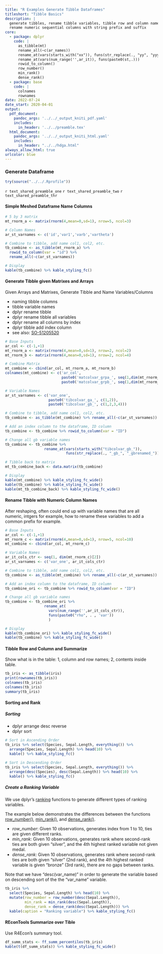 ```yaml
---
title: "R Examples Generate Tibble Dataframes"
titleshort: "Tibble Basics"
description: |
  generate tibbles, rename tibble variables, tibble row and column names
  rename numeric sequential columns with string prefix and suffix
core:
  - package: dplyr
    code: |
      as_tibble(mt)
      rename_all(~c(ar_names))
      rename_at(vars(starts_with("xx")), funs(str_replace(., "yy", "yyyy"))
      rename_at(vars(num_range('',ar_it)), funs(paste0(st,.)))
      rowid_to_column()
      row_number()
      min_rank()
      dense_rank()
  - package: base
    code: |
      colnames
      rownames
date: 2022-07-24
date_start: 2020-04-01
output:
  pdf_document:
    pandoc_args: '../../_output_kniti_pdf.yaml'
    includes:
      in_header: '../../preamble.tex'
  html_document:
    pandoc_args: '../../_output_kniti_html.yaml'
    includes:
      in_header: "../../hdga.html"
always_allow_html: true
urlcolor: blue
---
```


<!-- includes:
  in_header: ../../preamble.tex -->

### Generate Dataframe

```r
try(source("../../.Rprofile"))
```

`r text_shared_preamble_one`
`r text_shared_preamble_two`
`r text_shared_preamble_thr`

#### Simple Meshed Dataframe Name Columns

```r
# 5 by 3 matrix
mt_rnorm_a <- matrix(rnorm(4,mean=0,sd=1), nrow=5, ncol=3)

# Column Names
ar_st_varnames <- c('id','var1','varb','vartheta')

# Combine to tibble, add name col1, col2, etc.
tb_combine <- as_tibble(mt_rnorm_a) %>%
  rowid_to_column(var = "id") %>%
  rename_all(~c(ar_st_varnames))

# Display
kable(tb_combine) %>% kable_styling_fc()
```

#### Generate Tibble given Matrixes and Arrays

Given Arrays and Matrixes, Generate Tibble and Name Variables/Columns

- naming tibble columns
- tibble variable names
- dplyr rename tibble
- dplyr rename tibble all variables
- dplyr rename all columns by index
- dplyr tibble add index column
- see also: [SO-51205520](https://stackoverflow.com/questions/45535157/difference-between-dplyrrename-and-dplyrrename-all)

```r
# Base Inputs
ar_col <- c(-1,+1)
mt_rnorm_a <- matrix(rnorm(4,mean=0,sd=1), nrow=2, ncol=2)
mt_rnorm_b <- matrix(rnorm(4,mean=0,sd=1), nrow=2, ncol=4)

# Combine Matrix
mt_combine <- cbind(ar_col, mt_rnorm_a, mt_rnorm_b)
colnames(mt_combine) <- c('ar_col',
                          paste0('matcolvar_grpa_', seq(1,dim(mt_rnorm_a)[2])),
                          paste0('matcolvar_grpb_', seq(1,dim(mt_rnorm_b)[2])))

# Variable Names
ar_st_varnames <- c('var_one',
                    paste0('tibcolvar_ga_', c(1,2)),
                    paste0('tibcolvar_gb_', c(1,2,3,4)))

# Combine to tibble, add name col1, col2, etc.
tb_combine <- as_tibble(mt_combine) %>% rename_all(~c(ar_st_varnames))

# Add an index column to the dataframe, ID column
tb_combine <- tb_combine %>% rowid_to_column(var = "ID")

# Change all gb variable names
tb_combine <- tb_combine %>%
                  rename_at(vars(starts_with("tibcolvar_gb_")),
                            funs(str_replace(., "_gb_", "_gbrenamed_")))

# Tibble back to matrix
mt_tb_combine_back <- data.matrix(tb_combine)

# Display
kable(mt_combine) %>% kable_styling_fc_wide()
kable(tb_combine) %>% kable_styling_fc_wide()
kable(mt_tb_combine_back) %>% kable_styling_fc_wide()
```

#### Rename Tibble with Numeric Column Names

After reshaping, often could end up with variable names that are all numeric, intgers for example, how to rename these variables to add a common prefix for example.

```r
# Base Inputs
ar_col <- c(-1,+1)
mt_rnorm_c <- matrix(rnorm(4,mean=0,sd=1), nrow=5, ncol=10)
mt_combine <- cbind(ar_col, mt_rnorm_c)

# Variable Names
ar_it_cols_ctr <- seq(1, dim(mt_rnorm_c)[2])
ar_st_varnames <- c('var_one', ar_it_cols_ctr)

# Combine to tibble, add name col1, col2, etc.
tb_combine <- as_tibble(mt_combine) %>% rename_all(~c(ar_st_varnames))

# Add an index column to the dataframe, ID column
tb_combine_ori <- tb_combine %>% rowid_to_column(var = "ID")

# Change all gb variable names
tb_combine <- tb_combine_ori %>%
                  rename_at(
                    vars(num_range('',ar_it_cols_ctr)),
                    funs(paste0("rho", . , 'var'))
                    )

# Display
kable(tb_combine_ori) %>% kable_styling_fc_wide()
kable(tb_combine) %>% kable_styling_fc_wide()
```

#### Tibble Row and Column and Summarize
Show what is in the table: 1, column and row names; 2, contents inside table.

```r
tb_iris <- as_tibble(iris)
print(rownames(tb_iris))
colnames(tb_iris)
colnames(tb_iris)
summary(tb_iris)
```

#### Sorting and Rank

##### Sorting

- dplyr arrange desc reverse
- dplyr sort

```r
# Sort in Ascending Order
tb_iris %>% select(Species, Sepal.Length, everything()) %>%
  arrange(Species, Sepal.Length) %>% head(10) %>%
  kable() %>% kable_styling_fc()

# Sort in Descending Order
tb_iris %>% select(Species, Sepal.Length, everything()) %>%
  arrange(desc(Species), desc(Sepal.Length)) %>% head(10) %>%
  kable() %>% kable_styling_fc()
```

##### Create a Ranking Variable

We use dplyr's [ranking](https://dplyr.tidyverse.org/reference/ranking.html) functions to generate different types of ranking variables.

The example below demonstrates the differences between the functions [row_number()](https://dplyr.tidyverse.org/reference/ranking.html), [min_rank()](https://dplyr.tidyverse.org/reference/ranking.html), and [dense_rank()](https://dplyr.tidyverse.org/reference/ranking.html).

- *row_number*: Given 10 observations, generates index from 1 to 10, ties are given different ranks.
- *min_rank*: Given 10 observations, generates rank where second-rank ties are both given "silver", and the 4th highest ranked variable not given medal.
- *dense_rank*: Given 10 observations, generates rank where second-rank ties are both given "silver" (2nd rank), and the 4th highest ranked variable is given "bronze" (3rd rank), there are no gaps between ranks.

Note that we have "desc(var_name)" in order to generate the variable based on descending sort of the the "var_name" variable. 

```r
tb_iris %>%
  select(Species, Sepal.Length) %>% head(10) %>%
  mutate(row_number = row_number(desc(Sepal.Length)),
         min_rank = min_rank(desc(Sepal.Length)),
         dense_rank = dense_rank(desc(Sepal.Length))) %>%
  kable(caption = "Ranking variable") %>% kable_styling_fc()
```

#### REconTools Summarize over Tible

Use R4Econ's summary tool.

```r
df_summ_stats <- ff_summ_percentiles(tb_iris)
kable(t(df_summ_stats)) %>% kable_styling_fc_wide()
```

